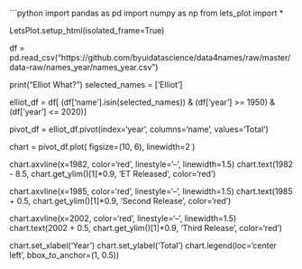 
```python
import pandas as pd
import numpy as np
from lets_plot import *

LetsPlot.setup_html(isolated_frame=True)

df = pd.read_csv("https://github.com/byuidatascience/data4names/raw/master/data-raw/names_year/names_year.csv") 

print("Elliot What?")
selected_names = ['Elliot']

elliot_df = df[
    (df['name'].isin(selected_names)) & 
    (df['year'] >= 1950) & 
    (df['year'] <= 2020)
]

pivot_df = elliot_df.pivot(index='year', columns='name', values='Total')


chart = pivot_df.plot(
    figsize=(10, 6),
    linewidth=2
)

chart.axvline(x=1982, color='red', linestyle='--', linewidth=1.5)
chart.text(1982 - 8.5, chart.get_ylim()[1]*0.9, 'ET Released', color='red')


chart.axvline(x=1985, color='red', linestyle='--', linewidth=1.5)
chart.text(1985 + 0.5, chart.get_ylim()[1]*0.9, 'Second Release', color='red')

chart.axvline(x=2002, color='red', linestyle='--', linewidth=1.5)
chart.text(2002 + 0.5, chart.get_ylim()[1]*0.9, 'Third Release', color='red')


chart.set_xlabel('Year')
chart.set_ylabel('Total')
chart.legend(loc='center left', bbox_to_anchor=(1, 0.5))

